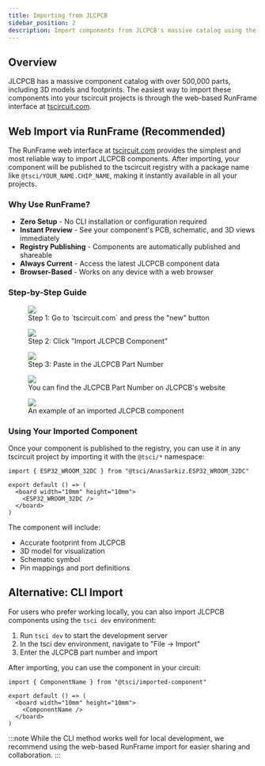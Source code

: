 ```yaml
---
title: Importing from JLCPCB
sidebar_position: 2
description: Import components from JLCPCB's massive catalog using the web-based RunFrame interface.
---
```



## Overview

JLCPCB has a massive component catalog with over 500,000 parts, including 3D models and footprints. The easiest way to import these components into your tscircuit projects is through the web-based RunFrame interface at [tscircuit.com](https://tscircuit.com).

## Web Import via RunFrame (Recommended)

The RunFrame web interface at [tscircuit.com](https://tscircuit.com) provides the simplest and most reliable way to import JLCPCB components. After importing, your component will be published to the tscircuit registry with a package name like `@tsci/YOUR_NAME.CHIP_NAME`, making it instantly available in all your projects.

### Why Use RunFrame?

- **Zero Setup** - No CLI installation or configuration required
- **Instant Preview** - See your component's PCB, schematic, and 3D views immediately
- **Registry Publishing** - Components are automatically published and shareable
- **Always Current** - Access the latest JLCPCB component data
- **Browser-Based** - Works on any device with a web browser

### Step-by-Step Guide

<figure>
  <img src="/img/tscircuit-new-import-part.png" />
  <figcaption>Step 1: Go to `tscircuit.com` and press the "new" button</figcaption>
</figure>

<figure>
  <img src="/img/tscircuit-import-jlcpcb-button.png" />
  <figcaption>Step 2: Click "Import JLCPCB Component"</figcaption>
</figure>

<figure>
  <img src="/img/tscircuit-jlcpcb-dialog.png" />
  <figcaption>Step 3: Paste in the JLCPCB Part Number</figcaption>
</figure>

<figure>
  <img src="/img/jlcpcb-part-number.png" />
  <figcaption>You can find the JLCPCB Part Number on JLCPCB's website</figcaption>
</figure>

<figure>
  <img src="/img/example-imported-jlcpcb-component.png" />
  <figcaption>An example of an imported JLCPCB component</figcaption>
</figure>

### Using Your Imported Component

Once your component is published to the registry, you can use it in any tscircuit project by importing it with the `@tsci/*` namespace:

```tsx
import { ESP32_WROOM_32DC } from "@tsci/AnasSarkiz.ESP32_WROOM_32DC"

export default () => (
  <board width="10mm" height="10mm">
    <ESP32_WROOM_32DC />
  </board>
)
```

The component will include:
- Accurate footprint from JLCPCB
- 3D model for visualization
- Schematic symbol
- Pin mappings and port definitions

## Alternative: CLI Import

For users who prefer working locally, you can also import JLCPCB components using the `tsci dev` environment:

1. Run `tsci dev` to start the development server
2. In the tsci dev environment, navigate to "File -> Import"
3. Enter the JLCPCB part number and import

<YouTubeEmbed youtubeId="tFCGAa81KUs" />

After importing, you can use the component in your circuit:

```tsx
import { ComponentName } from "@tsci/imported-component"

export default () => (
  <board width="10mm" height="10mm">
    <ComponentName />
  </board>
)
```

:::note
While the CLI method works well for local development, we recommend using the web-based RunFrame import for easier sharing and collaboration.
:::

